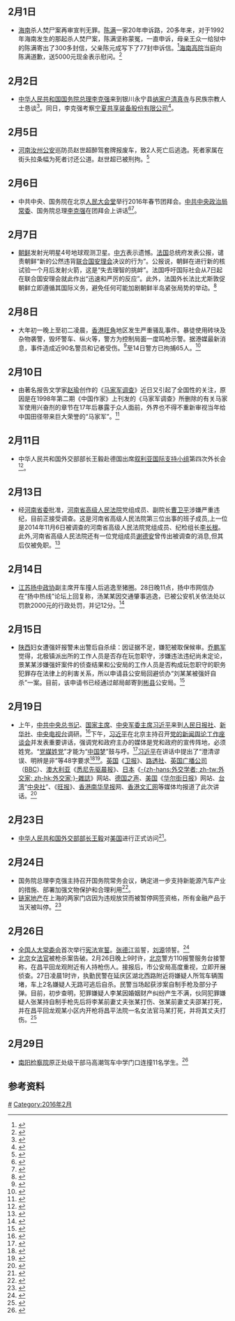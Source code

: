 <noinclude>{{MonthInNewsChina|2016|2}}</noinclude>

== 2月1日 ==
*[[海南|海南]]杀人焚尸案再审宣判无罪。[[陈满案|陈满]]一家20年申诉路，20多年来，对于1992年海南发生的那起杀人焚尸案，陈满坚称蒙冤，一直申诉，母亲王众一给狱中的陈满寄出了300多封信，父亲陈元成写下了77封申诉信。<ref>{{cite web |url = http://china.cnr.cn/ygxw/20160201/t20160201_521296876.shtml |title = 海南杀人焚尸案再审宣判无罪 陈满一家20年申诉路 |publisher = 央广网 |date = 2016-02-01 |accessdate = 2016-02-01 |archive-date = 2016-04-08 |archive-url = https://web.archive.org/web/20160408005636/http://china.cnr.cn/ygxw/20160201/t20160201_521296876.shtml |dead-url = no }}</ref>[[海南|海南]][[高院|高院]]当庭向陈满道歉，送5000元现金表示慰问。<ref>{{cite web |url = http://news.163.com/16/0201/12/BEO4U01A00014JB6.html |title = 海南高院当庭向陈满道歉 送5000元现金表示慰问 |publisher = 网易网 |date = 2016-02-01 |access-date = 2016-02-01 |archive-url = https://web.archive.org/web/20160201184230/http://news.163.com/16/0201/12/BEO4U01A00014JB6.html |archive-date = 2016-02-01 |dead-url = yes }}</ref>

== 2月2日 ==
*[[中华人民共和国国务院总理|中华人民共和国国务院总理]][[李克强|李克强]]来到银川永宁县[[纳家户清真寺|纳家户清真寺]]与民族宗教人士恳谈<ref>{{Cite web|title=李克强在清真寺与民族宗教人士恳谈_经典瞬间_中国政府网|url=http://www.gov.cn/premier/2016-07/06/content_5088813.htm|access-date=2021-07-22|work=中国政府网|archive-date=2021-07-23|archive-url=https://web.archive.org/web/20210723151050/http://www.gov.cn/premier/2016-07/06/content_5088813.htm}}</ref>。同日，李克强考察[[宁夏共享装备股份有限公司|宁夏共享装备股份有限公司]]<ref>{{Cite web|title=考察行程以分钟计李克强为何在这家企业停留1小时？|url=https://china.huanqiu.com/article/9CaKrnJTHer|access-date=2021-07-22|work=china.huanqiu.com|archive-date=2021-07-23|archive-url=https://web.archive.org/web/20210723155828/https://china.huanqiu.com/article/9CaKrnJTHer}}</ref>。

== 2月5日 ==
*[[河南|河南]][[汝州|汝州]][[公安|公安]]巡防员赵世超醉驾套牌报废车，致2人死亡后逃逸。死者家属在街头拉条幅为死者讨还公道。赵世超已被刑拘。<ref>{{cite web |url = http://news.sohu.com/20160218/n437758623.shtml |title = 河南汝州巡防员醉驾套牌报废车 致2人死亡 |publisher = 搜狐网 |date = 2016-02-18 |accessdate = 2016-02-18 |archive-date = 2017-03-29 |archive-url = https://web.archive.org/web/20170329180551/http://news.sohu.com/20160218/n437758623.shtml |dead-url = no }}</ref>

== 2月6日 ==
*中共中央、国务院在北京[[人民大会堂|人民大会堂]]举行2016年春节团拜会。[[中共中央政治局常委|中共中央政治局常委]]、国务院总理[[李克强|李克强]]在团拜会上讲话<ref>{{Cite web|title=李克强在2016年春节团拜会上的讲话_李克强_中国政府网|url=http://www.gov.cn/guowuyuan/2016-02/06/content_5039982.htm|access-date=2021-07-22|work=中国政府网|archive-date=2021-02-27|archive-url=https://web.archive.org/web/20210227064740/http://www.gov.cn/guowuyuan/2016-02/06/content_5039982.htm}}</ref><ref>{{Cite web|title=李克强:在2016年春节团拜会上的讲话-新华网|url=http://www.xinhuanet.com//politics/2016-02/06/c_1118009759.htm|access-date=2021-07-22|work=www.xinhuanet.com|archive-date=2021-07-22|archive-url=https://web.archive.org/web/20210722070446/http://www.xinhuanet.com//politics/2016-02/06/c_1118009759.htm}}</ref>。

== 2月7日 ==
*[[朝鲜|朝鲜]]发射光明星4号地球观测卫星。[[中华人民共和国|中方]]表示遗憾。[[法国|法国]]总统府发表公报，谴责朝鲜“新的公然违背[[联合国安理会|联合国安理会]]决议的行为”。公报说，朝鲜在进行新的核试验一个月后发射火箭，这是“失去理智的挑衅”。法国呼吁国际社会从7日起在联合国安理会就此作出“迅速和严厉的反应”。此外，法国外长法比尤斯敦促朝鲜立即遵循其国际义务，避免任何可能加剧朝鲜半岛紧张局势的举动。<ref>{{cite web |url = http://news.cnr.cn/native/gd/20160208/t20160208_521357804.shtml |title = 朝发射光明星4号地球观测卫星 中方表示遗憾 |publisher = 央广网 |date = 2016-02-08 |accessdate = 2016-02-11 |archive-date = 2016-02-16 |archive-url = https://web.archive.org/web/20160216125149/http://news.cnr.cn/native/gd/20160208/t20160208_521357804.shtml |dead-url = no }}</ref>

== 2月8日 ==
*大年初一晚上至初二凌晨，[[香港旺角|香港旺角]]地区发生严重骚乱事件。暴徒使用砖块及杂物袭警，毁坏警车、纵火等，警方为控制局面一度鸣枪示警。据港媒最新消息，事件造成近90名警员和记者受伤。<ref>{{cite web |url = http://opinion.people.com.cn/n1/2016/0211/c1003-28119505.html |title = 旺角暴乱打击香港法治和城市形象 |publisher = 人民网 |date = 2016-02-11 |accessdate = 2016-02-15 |archive-date = 2016-02-23 |archive-url = https://web.archive.org/web/20160223060837/http://opinion.people.com.cn/n1/2016/0211/c1003-28119505.html |dead-url = no }}</ref>至14日警方已拘捕65人。<ref>{{cite web |url = http://gd.people.com.cn/n2/2016/0215/c123932-27731418.html |title = 香港青年代表谴责旺角暴乱 至14日警方已拘捕65人 |publisher = 人民网 |date = 2016-02-15 |accessdate = 2016-02-15 |archive-date = 2016-02-23 |archive-url = https://web.archive.org/web/20160223065231/http://gd.people.com.cn/n2/2016/0215/c123932-27731418.html |dead-url = no }}</ref>

== 2月10日 ==
*由著名报告文学家[[赵瑜|赵瑜]]创作的《[[马家军调查|马家军调查]]》近日又引起了全国性的关注，原因是在1998年第二期《中国作家》上刊发的《马家军调查》所删除的有关马家军使用兴奋剂的章节在17年后暴露于众人面前，外界也不得不重新审视当年给中国田径带来巨大荣誉的“马家军”。<ref>{{cite web|url =http://epaper.jinghua.cn/html/2016-02/04/content_279257.htm|title =马俊仁曾亲自给队员注射兴奋剂|publisher =京华时报网|date =2016-02-04|deadurl =yes|archiveurl =https://web.archive.org/web/20160215174806/http://epaper.jinghua.cn/html/2016-02/04/content_279257.htm|archivedate =2016-02-15|accessdate =2016-02-11}}</ref>

==2月11日 ==
* 中华人民共和国外交部部长王毅赴德国出席[[叙利亚国际支持小组|叙利亚国际支持小组]]第四次外长会<ref>{{Cite web|title=王毅将赴德国出席叙利亚国际支持小组第四次外长会|url=https://www.fmprc.gov.cn/web/wjdt_674879/wsrc_674883/t1339612.shtml|accessdate=2020-09-14|work=中华人民共和国外交部|archive-date=2019-02-14|archive-url=https://web.archive.org/web/20190214121751/https://www.fmprc.gov.cn/web/wjdt_674879/wsrc_674883/t1339612.shtml|dead-url=no}}</ref>。

== 2月13日 ==
*经[[河南|河南]][[省委|省委]]批准，[[河南省高级人民法院|河南省高级人民法院]]党组成员、副院长[[曹卫平|曹卫平]]涉嫌严重违纪，目前正接受调查。这是河南省高级人民法院第三位出事的班子成员,上一位是2014年11月6日被调查的河南省高级人民法院党组成员、纪检组长[[李长根|李长根]]。此外,河南省高级人民法院还有一位党组成员[[谢德安|谢德安]]曾传出被调查的消息,但其后仅被免职。<ref>{{cite web |url = http://www.chinadaily.com.cn/micro-reading/china/2016-02-14/content_14545486.html |title = 河南省高院第三名党组成员出事:副院长曹卫平被查 |publisher = 中国日报网 |date = 2016-02-14 |access-date = 2016-02-18 |archive-url = https://web.archive.org/web/20160215102533/http://www.chinadaily.com.cn/micro-reading/china/2016-02-14/content_14545486.html |archive-date = 2016-02-15 |dead-url = yes }}</ref>

== 2月14日 ==
*[[江苏|江苏]][[扬中|扬中]][[政协|政协]]副主席开车撞人后逃逸至猪圈。28日晚11点，扬中市网信办在“扬中热线”论坛上回复称，汤某某因交通肇事逃逸，已被公安机关依法处以罚款2000元的行政处罚，并记12分。<ref>{{cite web |url = http://news.sohu.com/20160301/n439039950.shtml |title = 江苏扬中政协副主席开车撞人后逃逸至猪圈 |publisher = 搜狐网 |date = 2016-03-01 |accessdate = 2016-03-01 |archive-date = 2016-03-02 |archive-url = https://web.archive.org/web/20160302104633/http://news.sohu.com/20160301/n439039950.shtml |dead-url = no }}</ref>

== 2月15日 ==
*[[陕西|陕西]]妇女遭强奸报警未出警后自杀续：因证据不足，嫌犯被取保候审。[[乔鹏军|乔鹏军]]觉得，北极镇派出所的工作人员是否存在玩忽职守，涉嫌违法违纪尚未定论，景某某涉嫌强奸案件的侦查结果和公安局的工作人员是否构成玩忽职守的职务犯罪存在法律上的利害关系，所以申请县公安局回避侦办“刘某某被强奸自杀”一案。目前，该申请书已经通过邮局邮寄到[[彬县|彬县]]公安局。<ref>{{cite web |url = http://www.thepaper.cn/newsDetail_forward_1432470 |title = 陕西留守妇女遭强奸后自杀续：因证据不足，嫌犯被取保候审 |publisher = 澎湃网 |date = 2016-02-16 |accessdate = 2016-02-16 |archive-date = 2016-03-02 |archive-url = https://web.archive.org/web/20160302220112/http://www.thepaper.cn/newsDetail_forward_1432470 |dead-url = no }}</ref>
== 2月19日 ==
*上午，[[中共中央总书记|中共中央总书记]]、[[国家主席|国家主席]]、[[中央军委主席|中央军委主席]][[习近平|习近平]]来到[[人民日报社|人民日报社]]、[[新华社|新华社]]、[[中国中央电视台|中央电视台]]调研。<ref>{{cite web|url =http://heb.chinadaily.com.cn/2016-02/19/content_23560239.htm|title =习近平密集调研人民日报社、新华社、中央电视台|publisher =中國日報网|date =2016-02-19|deadurl =yes|archiveurl =https://web.archive.org/web/20160223104841/http://heb.chinadaily.com.cn/2016-02/19/content_23560239.htm|archivedate =2016-02-23|accessdate =2016-02-21}}</ref>下午，[[习近平|习近平]]在北京主持召开[[党的新闻舆论工作座谈会|党的新闻舆论工作座谈会]]并发表重要讲话，强调党和政府主办的媒体是党和政府的宣传阵地，必须姓党。“[[党媒姓党|党媒姓党]]”才能为“[[中国梦|中国梦]]”鼓与呼。<ref>{{cite web |url = http://report.hebei.com.cn/system/2016/02/21/016660427.shtml |title = “党媒姓党”才能为“中国梦”鼓与呼 |publisher = 長城网 |date = 2016-02-21 |accessdate = 2016-02-21 |archive-date = 2016-02-22 |archive-url = https://web.archive.org/web/20160222092517/http://report.hebei.com.cn/system/2016/02/21/016660427.shtml |dead-url = no }}</ref>[[习近平|习近平]]在讲话中提出了“澄清谬误、明辨是非”等48字要求<ref>{{Cite web|title=【平语新时代】做好新时代党的新闻舆论工作的四个着力点|url=https://china.huanqiu.com/article/41yryBFVHK3|access-date=2021-07-22|work=china.huanqiu.com|archive-date=2021-07-22|archive-url=https://web.archive.org/web/20210722070448/https://china.huanqiu.com/article/41yryBFVHK3}}</ref><ref>{{Cite web|title=习近平的这“三问” 媒体工作者要谨记在心|url=https://china.huanqiu.com/article/9CaKrnKiier|access-date=2021-07-22|work=china.huanqiu.com|archive-date=2021-07-22|archive-url=https://web.archive.org/web/20210722070446/https://china.huanqiu.com/article/9CaKrnKiier}}</ref>。[[英国|英国]]《[[卫报|卫报]]》、[[路透社|路透社]]、[[英国广播公司|英国广播公司]]（[[BBC|BBC]]）、[[澳大利亚|澳大利亚]]《[[悉尼先驱晨报|悉尼先驱晨报]]》、[[日本|日本]]《[[外交学者雜誌|-{zh-hans:外交学者; zh-tw:外交家; zh-hk:外交家;}-雜誌]]》网站、[[德国之声|德国之声]]、[[美国|美国]]《[[华尔街日报|华尔街日报]]》网站、[[台湾|台湾]]“[[中央社|中央社]]”、《[[旺报|旺报]]》、[[香港|香港]][[南华早报|南华早报]]网、[[香港|香港]][[文汇网|文汇网]]等媒体均报道了此次讲话。<ref>{{cite web |url = http://cpc.people.com.cn/n1/2016/0222/c64095-28137941.html |title = “党媒姓党”才能为“中国梦”鼓与呼 |publisher = 人民网 |date = 2016-02-22 |accessdate = 2016-02-29 |archive-date = 2016-03-06 |archive-url = https://web.archive.org/web/20160306010120/http://cpc.people.com.cn/n1/2016/0222/c64095-28137941.html |dead-url = no }}</ref>

== 2月23日 ==
* [[中华人民共和国外交部部长|中华人民共和国外交部部长]][[王毅|王毅]]对[[美国|美国]]进行正式访问<ref>{{Cite web|title=王毅将访问美国|url=https://www.fmprc.gov.cn/web/wjdt_674879/wsrc_674883/t1342148.shtml|accessdate=2020-09-14|work=中华人民共和国外交部|archive-date=2016-06-30|archive-url=https://web.archive.org/web/20160630212625/http://www.fmprc.gov.cn/web/wjdt_674879/wsrc_674883/t1342148.shtml|dead-url=no}}</ref>。
== 2月24日 ==
* 国务院总理李克强主持召开国务院常务会议，确定进一步支持新能源汽车产业的措施、部署加强文物保护和合理利用<ref>{{Cite web|title=李克强主持召开国务院常务会议（2016年2月24日）_领导动态_中国政府网|url=http://www.gov.cn/guowuyuan/2016-02/24/content_5045733.htm|access-date=2021-07-22|work=www.gov.cn|archive-date=2021-07-22|archive-url=https://web.archive.org/web/20210722070615/http://www.gov.cn/guowuyuan/2016-02/24/content_5045733.htm}}</ref>。
* [[链家地产|链家地产]]在上海的两家门店因为违规放贷而被暂停网签资格，所有金融产品于当天被叫停。<ref>{{cite news|title=链家上海公司违规放贷：已叫停所有金融产品|url=http://money.163.com/16/0226/09/BGO7IBQD00253B0H.html?baike|publisher=人民日报|date=2016年2月26日|accessdate=2016年4月10日|archive-url=https://web.archive.org/web/20160422133407/http://money.163.com/16/0226/09/BGO7IBQD00253B0H.html?baike|archive-date=2016年4月22日|dead-url=yes}}</ref>

== 2月26日 ==
*[[全国人大常委会|全国人大常委会]]首次举行[[宪法宣誓|宪法宣誓]]。[[张德江|张德江]]监誓，[[刘源|刘源]]领誓。<ref>{{cite web |url = http://zjrb.zjol.com.cn/html/2016-02/27/content_2950911.htm |title = 全国人大常委会首次举行宪法宣誓 |publisher = 浙江日報网 |date = 2016-02-27 |accessdate = 2016-03-01 |archive-date = 2016-03-07 |archive-url = https://web.archive.org/web/20160307200354/http://zjrb.zjol.com.cn/html/2016-02/27/content_2950911.htm |dead-url = no }}</ref>
*[[北京|北京]]女[[法官|法官]]被枪杀案告破。2月26日晚上9时许，[[北京|北京]]警方110报警服务台接警称，在昌平回龙观附近有人持枪伤人。接报后，市公安局高度重视，立即开展侦查。27日凌晨1时许，执勤民警在延庆区湖北西路附近将嫌疑人所驾车辆围堵，车上2名嫌疑人无路可逃后自杀。民警当场起获涉案自制手枪及部分子弹。目前，初步查明，犯罪嫌疑人李某因婚姻财产纠纷产生不满，伙同犯罪嫌疑人张某持自制手枪先后将李某前妻丈夫张某打伤、张某前妻丈夫邵某打死，并在昌平回龙观某小区内开枪将昌平法院一名女法官马某打死，并将其丈夫打伤。<ref>{{cite web |url = http://news.163.com/16/0229/03/BGV96JPO00014AED.html |title = 北京女法官被枪杀案告破 |publisher = 网易网 |date = 2016-02-29 |access-date = 2016-02-29 |archive-url = https://web.archive.org/web/20160304163726/http://news.163.com/16/0229/03/BGV96JPO00014AED.html |archive-date = 2016-03-04 |dead-url = yes }}</ref>

== 2月29日 ==
*[[南阳|南阳]][[检察院|检察院]]原正处级干部马高潮驾车中学门口连撞11名学生。<ref>{{cite web |url = http://www.mnw.cn/news/shehui/1114123.html |title = 南阳检察院原正处级干部马高潮驾车中学门口连撞11名学生 |publisher = 闽南网 |date = 2016-02-29 |accessdate = 2016-02-29 |archive-date = 2016-03-04 |archive-url = https://web.archive.org/web/20160304211210/http://www.mnw.cn/news/shehui/1114123.html |dead-url = no }}</ref>

== 参考资料 ==
{{reflist|4}}

{{Portal:中国大陆新闻动态/Footer}}

<noinclude>
[[Category:2016年中国|#]]
[[Category:2016年2月|Category:2016年2月]]
</noinclude>